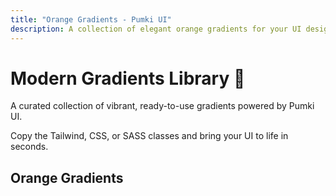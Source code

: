 ```yaml
---
title: "Orange Gradients - Pumki UI"
description: A collection of elegant orange gradients for your UI design needs.
---
```



# Modern Gradients Library 🎨

A curated collection of vibrant, ready-to-use gradients powered by Pumki UI.

<Callout>Copy the Tailwind, CSS, or SASS classes and bring your UI to life in seconds.</Callout>

## Orange Gradients

<div>
  <GradientList category="Orange" />
</div>
